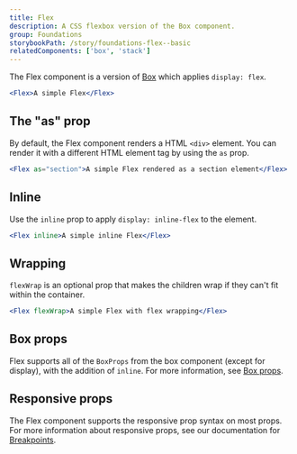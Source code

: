 ```yaml
---
title: Flex
description: A CSS flexbox version of the Box component.
group: Foundations
storybookPath: /story/foundations-flex--basic
relatedComponents: ['box', 'stack']
---
```


The Flex component is a version of [Box](/components/box) which applies `display: flex`.

```jsx live showCode
<Flex>A simple Flex</Flex>
```

## The "as" prop

By default, the Flex component renders a HTML `<div>` element. You can render it with a different HTML element tag by using the `as` prop.

```jsx live showCode
<Flex as="section">A simple Flex rendered as a section element</Flex>
```

## Inline

Use the `inline` prop to apply `display: inline-flex` to the element.

```jsx live showCode
<Flex inline>A simple inline Flex</Flex>
```

## Wrapping

`flexWrap` is an optional prop that makes the children wrap if they can't fit within the container.

```jsx live showCode
<Flex flexWrap>A simple Flex with flex wrapping</Flex>
```

## Box props

Flex supports all of the `BoxProps` from the box component (except for display), with the addition of `inline`. For more information, see [Box props](/components/box/code).

## Responsive props

The Flex component supports the responsive prop syntax on most props. For more information about responsive props, see our documentation for [Breakpoints](/foundations/tokens/breakpoints#responsive-design-in-code).
